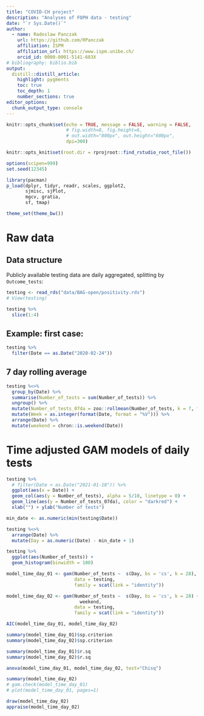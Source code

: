```yaml
---
title: "COVID-CH project"
description: "Analyses of FOPH data - testing"
date: "`r Sys.Date()`"
author:
  - name: Radoslaw Panczak 
    url: https://github.com/RPanczak
    affiliation: ISPM
    affiliation_url: https://www.ispm.unibe.ch/
    orcid_id: 0000-0001-5141-683X
# bibliography: biblio.bib
output:
  distill::distill_article:
    highlight: pygments
    toc: true
    toc_depth: 1
    number_sections: true
editor_options: 
  chunk_output_type: console
---
```


<!-- ------------------------------------------------------------ --> 
<!-- ------------------------------------------------------------ --> 

```r
knitr::opts_chunk$set(echo = TRUE, message = FALSE, warning = FALSE, 
                      # fig.width=8, fig.height=6, 
                      # out.width="800px", out.height="600px",
                      dpi=300)

knitr::opts_knit$set(root.dir = rprojroot::find_rstudio_root_file())

options(scipen=999)
set.seed(12345)

library(pacman) 
p_load(dplyr, tidyr, readr, scales, ggplot2,
       sjmisc, sjPlot,
       mgcv, gratia,
       sf, tmap)

theme_set(theme_bw())
```

<!-- ------------------------------------------------------------ --> 

# Raw data 

## Data structure

Publicly available testing data are daily aggregated, splitting by `Outcome_tests`:

```r
testing <- read_rds("data/BAG-open/positivity.rds") 
# View(testing)

testing %>% 
  slice(1:4)
```

## Example: first case:

```r
testing %>% 
  filter(Date == as.Date("2020-02-24"))
```

## 7 day rolling average

```r
testing %<>% 
  group_by(Date) %>% 
  summarise(Number_of_tests = sum(Number_of_tests)) %>% 
  ungroup() %>% 
  mutate(Number_of_tests_07da = zoo::rollmean(Number_of_tests, k = 7, fill = NA)) %>% 
  mutate(Week = as.integer(format(Date, format = "%V"))) %>% 
  arrange(Date) %>% 
  mutate(weekend = chron::is.weekend(Date))
```

<!-- ------------------------------------------------------------ --> 

# Time adjusted GAM models of daily tests

```r
testing %>% 
  # filter(Date < as.Date("2021-01-18")) %>% 
  ggplot(aes(x = Date)) + 
  geom_col(aes(y = Number_of_tests), alpha = 5/10, linetype = 0) + 
  geom_line(aes(y = Number_of_tests_07da), color = "darkred") + 
  xlab("") + ylab("Number of tests") 
```

```r
min_date <- as.numeric(min(testing$Date))

testing %<>% 
  arrange(Date) %>% 
  mutate(Day = as.numeric(Date) - min_date + 1)

testing %>% 
  ggplot(aes(Number_of_tests)) +
  geom_histogram(binwidth = 100)
```


```r
model_time_day_01 <- gam(Number_of_tests ~  s(Day, bs = 'cs', k = 28), 
                         data = testing, 
                         family = scat(link = "identity"))

model_time_day_02 <- gam(Number_of_tests ~  s(Day, bs = 'cs', k = 28) +
                           weekend, 
                         data = testing, 
                         family = scat(link = "identity"))
```

```r
AIC(model_time_day_01, model_time_day_02)

summary(model_time_day_01)$sp.criterion
summary(model_time_day_02)$sp.criterion

summary(model_time_day_01)$r.sq
summary(model_time_day_02)$r.sq

anova(model_time_day_01, model_time_day_02, test="Chisq")
```

```r
summary(model_time_day_02)
# gam.check(model_time_day_01)
# plot(model_time_day_01, pages=1)

draw(model_time_day_02)
appraise(model_time_day_02)
```




